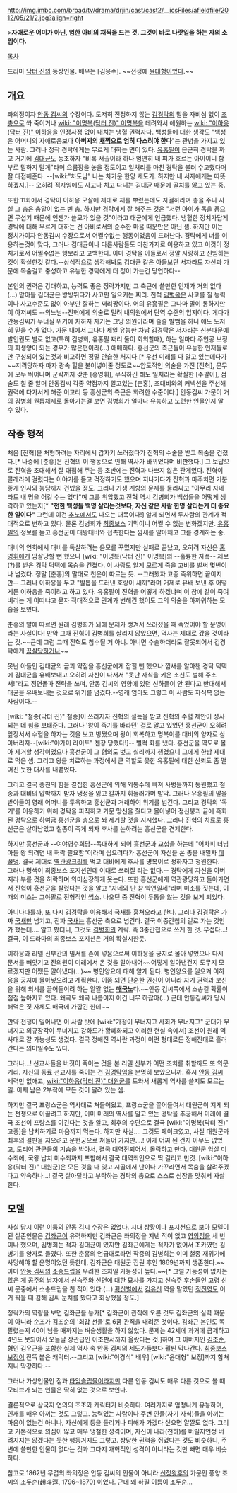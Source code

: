 http://img.imbc.com/broad/tv/drama/drjin/cast/cast2/__icsFiles/afieldfile/2012/05/21/2.jpg?align=right

>'''자애로운 어미가 아닌, 엄한 아비의 채찍을 드는 것. 그것이 바로 나랏일을 하는 자의 소임이다.'''

[[목차]]

드라마 [[닥터 진]]의 등장인물. 배우는 [김응수]. ~~전생에 [[윤대형]]이었다.~~

== 개요 ==
좌의정이자 [[안동 김씨]]의 수장이다. 도저히 진정하지 않는 [[김경탁]]의 말을 자비심 없이 [[조총]]으로 쏴 죽이거나 [[wiki: "이명복(닥터 진)" 이명복]]을 데려와서 애원하는 [[wiki: "이하응(닥터 진)" 이하응]]을 인정사정 없이 내치는 냉혈 권력자다. 백성들에 대한 생각도 "백성은 어머니의 자애로움보다 '''아버지의 [[채찍]]으로 엄히 다스려야 한다'''"는 관념을 가지고 있는 사람. 그러나 정작 경탁에게는 무르게 대하는 면이 있다. [[유홍필]]이 은근히 경탁을 까고 거기에 [[김대균]]도 동조하자 "비록 서출이라 하나 엄연히 내 피가 흐르는 아이이니 함부로 말하지 말게"라며 으름장을 놓을 정도이고 일처리를 마친 경탁을 불러 수고했다며 잘 대접해준다. --[wiki:"차도남" 나는 차가운 한양 세도가. 하지만 내 서자에게는 따뜻하겠지.]-- 오히려 적자임에도 사고나 치고 다니는 김대균 때문에 골치를 앓고 있는 중.

또한 11화에서 경탁이 이하응 모살에 제대로 재를 뿌렸는데도 자결하라며 총을 주나 사실 그 총은 총알이 없는 빈 총. 하지만 경탁에게 잘 해주는 것은 "저런 아이가 독을 품으면 무섭기 때문에 언젠가 쓸모가 있을 것"이라고 대균에게 언급했다. 냉혈한 정치가답게 경탁에 대해 무르게 대하는 건 아비로서의 순수한 마음 때문만은 아닌 셈. 하지만 이는 정치가이자 안동김씨 수장으로서 어쩔수없는 행동이었음이 드러난다. 경탁에게 너를 이용하는것이 맞다, 그러나 김대균이나 다른사람들도 마찬가지로 이용하고 있고 이것이 정치가로서 어쩔수없는 행보라고 고백한다. 아마 경탁을 아들로서 정말 사랑하고 신임하는것이 확실한것 같다.--상식적으로 생각해봐도 김대균 같은 아들보단 서자라도 자신과 가문에 목숨걸고 충성하고 유능한 경탁에게 더 정이 가는건 당연하다--

본인의 권력은 강대하고, 능력도 좋은 정략가지만 그 측근에 쓸만한 인재가 거의 없다(...) 맏아들 김대균은 방방뛰다가 사고만 일으키는 쩌리. 친척 [[김병옥]]은 사고를 칠 능력이나 사고수준도 없이 아부만 잘하는 쩌리짱이다. 어의 유홍필은 그나마 말이 통하지만 이 아저씨도 --의느님--진혁에게 의술로 밀려 내의원에서 단역 수준의 입지이다. 게다가 안동김씨가 무너질 위기에 처하자 자기는 그냥 의원이라며 슬슬 발뺌을 하니 얘도 도저히 믿을 수가 없다. 가문 내에서 그나마 제일 유능한 차남 김경탁은 서자라는 신분때문에 발언권도 별로 없고(특히 김병희, 유홍필 쩌리 둘이 회의할때), 하는 일마다 주인공 보정의 희생양이 되는 경우가 많은편이라(...) 애매하다. 
흥선군의 측근들이 유능한 인재들로만 구성되어 있는것과 비교하면 정말 안습한 처지다.[* 우선 미래를 다 알고 있는데다가 ~~저격당하자 마자 광속 힐을 불어넣어줄 정도로~~압도적인 의술을 가진 [진혁], 문무에 모두 뛰어나며 군략까지 갖춘 [홍영휘], 무식하긴 해도 일처리는 확실한 [주팔이], 점술도 칠 줄 알며 안동김씨 각종 약점까지 알고있는 [춘홍], 조대비와의 커넥션을 주선해 권력에 다가서게 해준 이교리 등 흥선군의 측근은 화려한 수준이다.] 안동김씨 가문이 거의 김병희 원톱체제로 돌아가는걸 보면 김병희가 얼마나 유능하고 노련한 인물인지 알 수 있다.

== 작중 행적 ==
처음 [진혁]을 처형하려는 자리에서 갑자기 쓰러졌다가 진혁의 수술을 받고 목숨을 건졌다.[* 나중에 [춘홍]은 진혁의 이 행동으로 인해 역사가 바뀌었다며 비판했다.] 그 보답으로 진혁을 초대해서 잘 대접해 주는 등 초반에는 진혁과 나쁘지 않은 관계였다. 진혁이 콜레라에 걸렸다는 이야기를 듣고 걱정하기도 했으며 지나가다가 진혁과 마주치면 기분 좋게 인사와 농담까지 건넸을 정도. 그러나 기생 계향의 문제를 둘러싸고 "아무리 자네라도 내 명을 어길 수는 없다"며 그를 위압했고 진혁 역시 김병희가 백성들을 어떻게 생각하고 있는지[* '''"천한 백성들 백명 살리는것보다, 자신 같은 사람 한명 살리는게 더 중요한 일이다"''' 그런데 이건 [[추노]]에서도 나오는 대목이다!] 알게 되면서 두사람의 관계가 적대적으로 변하고 있다. 물론 김병희가 [[최종보스]] 기믹이니 어쩔 수 없는 변화겠지만. [[유홍필]]의 정보를 듣고 흥선군이 대왕대비와 접촉한다는 낌새를 알아채고 그를 경계하는 중.

대비의 연회에서 대비를 독살하려는 음모를 꾸몄지만 실패로 끝났고, 오히려 자신은 [[홍영휘]]에게 암살당할 뻔 했으나 [wiki: "이명복(닥터 진)" 이명복]의 --훌륭한 자폭-- 제보(?)를 받은 경탁 덕택에 목숨을 건졌다. 이 사람도 알게 모르게 죽을 고비를 벌써 몇번이나 넘겼다.  정말 [춘홍]의 말대로 천운이 따르는 듯. --그래봤자 고종 즉위하면 끝이지만-- 그러나 이하응을 두고 "발톱을 드러낸 호랑이 새끼"라며 거제로 유배 보낸 후 어떻게든 이하응을 죽이려고 하고 있다. 유홍필이 진혁을 어떻게 하겠냐며 이 참에 같이 죽여버리는 게 어떠냐고 묻자 적대적으로 관계가 변해긴 했어도 그의 의술을 아까워하는 모습을 보였다.

춘홍의 말에 따르면 원래 김병희가 뇌에 문제가 생겨서 쓰러졌을 때 죽었어야 할 운명이라는 사실이다! 만약 그때 진혁이 김병희를 살리지 않았으면, 역사는 제대로 갔을 것이라는 것.~~근데 그럼 그때 진혁도 참수될 거 아냐. 아니면 수술하더라도 잘못되어서 김경탁에게 [[끔살]]당하거나~~

못난 아들인 김대균의 금괴 약점을 흥선군에게 잡힐 뻔 했으나 낌새를 알아챈 경탁 덕택에 김대균을 유배보내고 오히려 자신이 나서서 "못난 자식을 키운 소신도 벌해 주소서!"라고 정면돌파 전략을 쓰며, 안동 김씨의 영향에 있던 신하들이 안 된다고 반대해서 대균을 유배보내는 것으로 위기를 넘겼다.--영래 엄마도 그렇고 이 사람도 자식복 없는 사람이다.--

[wiki: "철종(닥터 진)" 철종]이 쓰러지자 진혁의 설득을 받고 진혁의 수혈 제안이 성사되는 데 힘을 보태준다. 그러나 '왕이 죽기를 바라던' 걸로 알고 있었던 흥선군이 오히려 앞장서서 수혈을 하자는 것을 보고 벙쪘으며 왕이 회복하고 명복이를 대비의 양자로 삼아버리자--[wiki:"야가미 라이토" 젠장 당했다!]-- 벌컥 화를 냈다. 흥선군을 역모로 몰아 제거할 생각이었으나 흥선군이 그 혐의도 벗고 실리까지 챙겼으니 그에게 한방 제대로 먹은 셈. 그리고 왕을 치료하는 과정에서 큰 역할도 못한 유홍필에 대한 신뢰도 좀 떨어진 듯한 대사를 내뱉었다. 

그리고 결국 종친의 힘을 결집한 흥선군에 의해 외통수에 빠져 사병들까지 동원했고 철종과 대비의 압박까지 받자 냉정을 잃고 칼까지 휘둘러가며 발악. 그러나 유홍필의 말을 받아들여 영래 어머니를 투옥하고 흥선군과 거래하여 위기를 넘긴다. 그리고 경탁의 '독기'를 이용하기 위해 경탁을 파직하고 가문 망신을 줬다고 몰아넣어 정신붕괴 끝에 흑화된 경탁으로 하여금 흥선군을 총으로 쏴 제거할 것을 지시했다. 그러나 진혁의 치료로 흥선군은 살아남았고 철종이 죽게 되자 후사를 논하려는 흥선군을 견제한다. 

하지만 흥선군과 --여야영수회담--독대하게 되어 흥선군과 교섭을 하는데 "어차피 너님 아들 왕 되려면 내 허락 필요함"이라며 씹으려다가 흥선군이 자신을 쏜 총을 내밀자 [[데꿀멍]]. 결국 제대로 [[역관광]]크리를 먹고 대비에게 후사를 명복이로 정하자고 청원한다. --그러나 명색이 최종보스 포지션인데 이대로 쓰러질 리는 없다.-- 경탁에게 자신을 아버지라 부를 것을 허락하며 의미심장하게 웃는다. 또한 흥선군에게 역관광당하고 돌아가면서 진혁이 흥선군을 살렸다는 것을 알고 "자네와 난 참 악연일세"라며 미소를 짓는데, 이 때의 미소는 그야말로 전형적인 [[썩소]]. 나오던 중 진혁이 두통을 앓는 것을 보게 되었다.

아니나다를까, 또 다시 [[김경탁]]을 이용해서 [[국새]]를 훔쳐오라고 한다. 그러나 [[김경탁]]은 가짜 [[국새]]만 넘기고, 진짜 [[국새]]는 흥선군 측으로 넘긴다. 결국 이중간첩의 길로 가는 것인가 했는데.... 알고 봤더니, 그것도 [[김병희]]의 계략. 즉 3중간첩으로 쓰게 한 것. 무섭다...! 결국, 이 드라마의 최종보스 포지션은 거의 확실시한듯.

이하응과 리델 신부간의 밀서를 손에 넣음으로써 이하응을 궁지로 몰아 넣었으나 다시 문서를 빼앗기고 진의원이 미래에서 온 것을 알아내어~~어떻게 알아낸건지 도무지 모르겠지만 어쨌든 알아냈다(...)~~ 병인양요에 대해 알게 된다. 병인양요를 일으켜 이하응을 궁지에 몰아넣으려고 계획한다. 이쯤 되면 단순한 권신이 아니라 자기 권력과 보신을 위해 외세를 끌어들이려 하는 얄짤 없는 '''[[매국노]]'''다.~~안동 김씨쪽에서 소송걸 확률이 점점 높아지고 있다. 왜곡도 왜곡 나름이지 이건 너무 하잖아(...) 근데 안동김씨가 당시 해먹은 짓 자체도 매국에 가깝긴 한데~~ 

만약 전쟁이 일어나면 이 사람 탓에 [wiki:"가정이 무너지고 사회가 무너지고" 군대가 무너지고 외규장각이 무너지고 강화도가 황폐화되고 이러한 현실 속에서] 조선이 원래 역사대로 갈 가능성도 생겼다. 결국 정해진 역사란 과정이 어떤 형태로든 정해진대로 흘러간다는 의미일수도 있다.

그러나...! 선교사들을 버젓이 죽이는 것을 본 리델 신부가 어떤 조치를 취할까도 또 의문거리. 자신의 동료 선교사를 죽이는 건 [[김경탁]]임을 분명히 보았으니까. 혹시 [[안동 김씨]] 세력만 없애고, [[wiki:"이하응(닥터 진)" 대원군]]를 도와서 새롭게 역사를 쓸지도 모르는 일. 이제 남은 2부작에 모든 것이 달려 있는 셈.

하지만 결국 프랑스군은 역사대로 쳐들어왔고, 프랑스군을 끌어들여서 대원군이 지게 되는 전쟁으로 이끌려고 하지만, 이미 미래의 역사를 알고 있는 경탁을 추궁해서 미래에 결국 조선이 프랑스를 이긴다는 것을 알고, 최후의 수단으로 결국 [wiki:"이명복(닥터 진)" 고종]을 납치하기로 마음까지 먹는다. 하지만 사실.... 그것도 페이크였고, 사실 대원군과 최후의 결판을 지으려고 운현궁으로 쳐들어 가지만....! 이게 어찌 된 건지 아무도 없었고, 도리어 관군들의 기습을 받아서, 결국 대역전되어서, 몰락하고 만다. 대원군 암살 미수죄에, 국왕 납치 미수죄까지 포함해서 결국 대역죄인으로 딱 걸리고 만것. [wiki:"이하응(닥터 진)" 대원군]은 모든 것을 다 잊고 시골에서 난이나 가꾸라면서 목숨을 살려주겠다고 약속하나...! 결국 살아달라고 부탁하는 경탁의 총으로 스스로 심장을 맞춰서 자살한다.

== 모델 ==
사실 당시 이런 이름의 안동 김씨 수장은 없었다. 시대 상황이나 포지션으로 보아 모델이 된 실존인물은 [[김좌근]]이 유력하지만 김좌근은 좌의정을 지낸 적이 없고 [[영의정]]을 세 번이나 했으며, 김병희는 적자 김대균이 있지만 김좌근에게는 적자가 없어서 조카였던 김병기를 양자로 들였다. 또한 춘홍의 언급대로라면 작중의 김병희는 이미 철종 재위기에 사망해야 할 운명이었던 듯한데, 김좌근은 대원군 집권 후인 1869년까지 생존한다.~~아마 [[안동 김씨]]의 [[소송드립]]을 우려한 조치일 가능성이 높다.~~[* 그럴 가능성이 없지는 않은 게 [[공주의 남자]]에서 [[신숙주]]와 신면에 대한 묘사를 가지고 신숙주 후손들인 고령 신씨 문중에서 소송드립을 친 적이 있다.(…) [[황산벌]]에서 [[김유신]] 역을 맡았던 [[정진영]]도 이거 찍을 때 김해 김씨 눈치를 봤다고 회상했을 정도.]

정략가의 역량을 보면 김좌근을 능가[* 김좌근이 관직에 오른 것도 김좌근의 실력 때문이 아니라 순조가 김조순의 '회갑 선물'로 6품 관직을 내려준 것이다. 김좌근 본인도 쪽팔렸는지 40이 넘을 때까지는 벼슬생활을 하지 않았다. 문제는 42세에 과거에 급제하고 4년도 못되어서 오늘날 장관급인 이조판서까지 올랐다는 것.]하며 그 아버지인 [[김조순]], 형인 김유근을 포함한 실제 역사 속 안동 김씨의 세도가들보다 훨씬 막나간다. [[최종보스 보정]]이 잔뜩 붙은 캐릭터.--그리고 [wiki:"이경식" 배우] [wiki:"윤대형" 보정]까지 합쳐지니 막강하다.-- 

그러나 가상인물인 점과 [[타임슬립]]물이라지만 다른 안동 김씨도 매우 다른 것으로 볼 때 모티브가 되는 인물은 딱히 없는 것으로 보인다.
 
결론적으로 삼국지 연의의 조조와 캐릭터가 비슷하다. 여러가지로 엄청나게 유능하며, 인재를 매우 아끼는 것도 그렇고. 능력있는 사람이나 주변 인물(자기 자식)들을 아끼는 마음이 없는건 아니나, 자신에게 등을 돌리거나 피해가 가겠다 싶으면 얄짤도 없다. 그리고 기본적으로 의심이 많고 매우 냉철한 성격이며, 자신이 나라(천하)를 버릴지언정 버려지지는 않겠다는 듯한 행동거지도 그렇고. 상당한 권력을 쥐었다는 것도 비슷하니, 주변에 쓸만한 인물이 없다는 것과 그다지 개혁적인 성격이 아니라는 것만 빼면 매우 비슷하다.

참고로 1862년 무렵의 좌의정은 안동 김씨의 인물이 아니라 [[신정왕후]]의 가문인 풍양 조씨의 조두순(趙斗淳, 1796~1870) 이었다. 근데 왜 하필 이름이 [[조두순]]...
